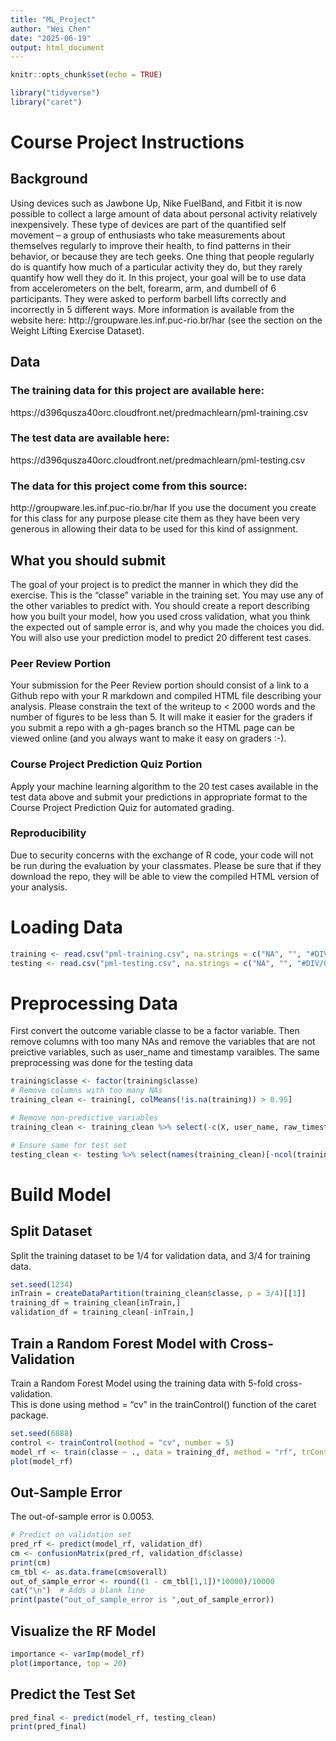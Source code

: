 ---
title: "ML_Project"
author: "Wei Chen"
date: "2025-06-19"
output: html_document
---

```{r setup, include=FALSE}
knitr::opts_chunk$set(echo = TRUE)

library("tidyverse")
library("caret")
```

# Course Project Instructions 
## Background
Using devices such as Jawbone Up, Nike FuelBand, and Fitbit it is now possible to collect a large amount of data about personal activity relatively inexpensively. These type of devices are part of the quantified self movement – a group of enthusiasts who take measurements about themselves regularly to improve their health, to find patterns in their behavior, or because they are tech geeks. One thing that people regularly do is quantify how much of a particular activity they do, but they rarely quantify how well they do it. In this project, your goal will be to use data from accelerometers on the belt, forearm, arm, and dumbell of 6 participants. They were asked to perform barbell lifts correctly and incorrectly in 5 different ways. More information is available from the website here:
http://groupware.les.inf.puc-rio.br/har
 (see the section on the Weight Lifting Exercise Dataset).

## Data
### The training data for this project are available here:

https://d396qusza40orc.cloudfront.net/predmachlearn/pml-training.csv

### The test data are available here:

https://d396qusza40orc.cloudfront.net/predmachlearn/pml-testing.csv

### The data for this project come from this source:
http://groupware.les.inf.puc-rio.br/har
If you use the document you create for this class for any purpose please cite them as they have been very generous in allowing their data to be used for this kind of assignment.

## What you should submit
The goal of your project is to predict the manner in which they did the exercise. This is the "classe" variable in the training set. You may use any of the other variables to predict with. You should create a report describing how you built your model, how you used cross validation, what you think the expected out of sample error is, and why you made the choices you did. You will also use your prediction model to predict 20 different test cases.

### Peer Review Portion
Your submission for the Peer Review portion should consist of a link to a Github repo with your R markdown and compiled HTML file describing your analysis. Please constrain the text of the writeup to < 2000 words and the number of figures to be less than 5. It will make it easier for the graders if you submit a repo with a gh-pages branch so the HTML page can be viewed online (and you always want to make it easy on graders :-).

### Course Project Prediction Quiz Portion
Apply your machine learning algorithm to the 20 test cases available in the test data above and submit your predictions in appropriate format to the Course Project Prediction Quiz for automated grading.

### Reproducibility
Due to security concerns with the exchange of R code, your code will not be run during the evaluation by your classmates. Please be sure that if they download the repo, they will be able to view the compiled HTML version of your analysis.

# Loading Data
```{r}
training <- read.csv("pml-training.csv", na.strings = c("NA", "", "#DIV/0!"))
testing <- read.csv("pml-testing.csv", na.strings = c("NA", "", "#DIV/0!"))
```

# Preprocessing Data
First convert the outcome variable classe to be a factor variable. Then remove columns with too many NAs and remove the variables that are not preictive variables, such as user_name and timestamp varaibles. The same preprocessing was done for the testing data

```{r}
training$classe <- factor(training$classe)
# Remove columns with too many NAs
training_clean <- training[, colMeans(!is.na(training)) > 0.95]

# Remove non-predictive variables
training_clean <- training_clean %>% select(-c(X, user_name, raw_timestamp_part_1, raw_timestamp_part_2, cvtd_timestamp, new_window, num_window))

# Ensure same for test set
testing_clean <- testing %>% select(names(training_clean)[-ncol(training_clean)])

```

# Build Model
## Split Dataset
Split the training dataset to be 1/4 for validation data, and 3/4 for training data.  
```{r}
set.seed(1234)
inTrain = createDataPartition(training_clean$classe, p = 3/4)[[1]]
training_df = training_clean[inTrain,]
validation_df = training_clean[-inTrain,]
```

## Train a Random Forest Model with Cross-Validation 
Train a Random Forest Model using the training data with 5-fold cross-validation.   
This is done using method = "cv" in the trainControl() function of the caret package. 
```{r}
set.seed(6888)
control <- trainControl(method = "cv", number = 5)
model_rf <- train(classe ~ ., data = training_df, method = "rf", trControl = control, importance = TRUE)
plot(model_rf)
```

## Out-Sample Error
The out-of-sample error is 0.0053.
```{r}
# Predict on validation set
pred_rf <- predict(model_rf, validation_df)
cm <- confusionMatrix(pred_rf, validation_df$classe)
print(cm)
cm_tbl <- as.data.frame(cm$overall)
out_of_sample_error <- round((1 - cm_tbl[1,1])*10000)/10000
cat("\n")  # Adds a blank line
print(paste("out_of_sample_error is ",out_of_sample_error))

```
## Visualize the RF Model
```{r}
importance <- varImp(model_rf)
plot(importance, top = 20)
```

## Predict the Test Set
```{r}
pred_final <- predict(model_rf, testing_clean)
print(pred_final)

```
